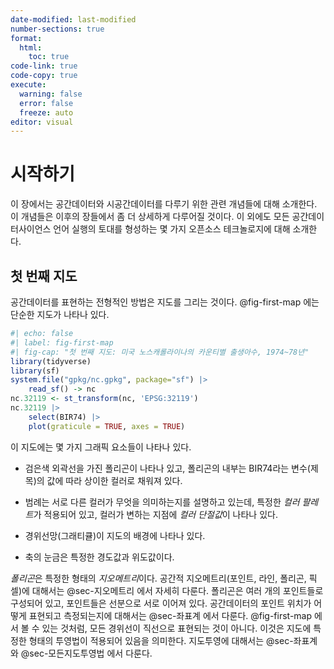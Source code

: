 ```yaml
---
date-modified: last-modified
number-sections: true
format: 
  html: 
    toc: true
code-link: true
code-copy: true
execute: 
  warning: false
  error: false
  freeze: auto
editor: visual
---
```


# 시작하기 {#sec-시작하기}

이 장에서는 공간데이터와 시공간데이터를 다루기 위한 관련 개념들에 대해 소개한다. 이 개념들은 이후의 장들에서 좀 더 상세하게 다루어질 것이다. 이 외에도 모든 공간데이터사이언스 언어 실행의 토대를 형성하는 몇 가지 오픈소스 테크놀로지에 대해 소개한다.

## 첫 번째 지도

공간데이터를 표현하는 전형적인 방법은 지도를 그리는 것이다. @fig-first-map 에는 단순한 지도가 나타나 있다.

```r
#| echo: false
#| label: fig-first-map
#| fig-cap: "첫 번째 지도: 미국 노스캐롤라이나의 카운티별 출생아수, 1974~78년"
library(tidyverse)
library(sf)
system.file("gpkg/nc.gpkg", package="sf") |>
    read_sf() -> nc
nc.32119 <- st_transform(nc, 'EPSG:32119')
nc.32119 |>
    select(BIR74) |>
    plot(graticule = TRUE, axes = TRUE)
```

이 지도에는 몇 가지 그래픽 요소들이 나타나 있다.

-   검은색 외곽선을 가진 폴리곤이 나타나 있고, 폴리곤의 내부는 BIR74라는 변수(제목)의 값에 따라 상이한 컬러로 채워져 있다.

-   범례는 서로 다른 컬러가 무엇을 의미하는지를 설명하고 있는데, 특정한 *컬러 팔레트*가 적용되어 있고, 컬러가 변하는 지점에 *컬러 단절값*이 나타나 있다.

-   경위선망(그래티큘)이 지도의 배경에 나타나 있다.

-   축의 눈금은 특정한 경도값과 위도값이다.

*폴리곤*은 특정한 형태의 *지오메트리*이다. 공간적 지오메트리(포인트, 라인, 폴리곤, 픽셀)에 대해서는 @sec-지오메트리 에서 자세히 다룬다. 폴리곤은 여러 개의 포인트들로 구성되어 있고, 포인트들은 선분으로 서로 이어져 있다. 공간데이터의 포인트 위치가 어떻게 표현되고 측정되는지에 대해서는 @sec-좌표계 에서 다룬다. @fig-first-map 에서 볼 수 있는 것처럼, 모든 경위선이 직선으로 표현되는 것이 아니다. 이것은 지도에 특정한 형태의 투영법이 적용되어 있음을 의미한다. 지도투영에 대해서는 @sec-좌표계 와 @sec-모든지도투영법 에서 다룬다.
